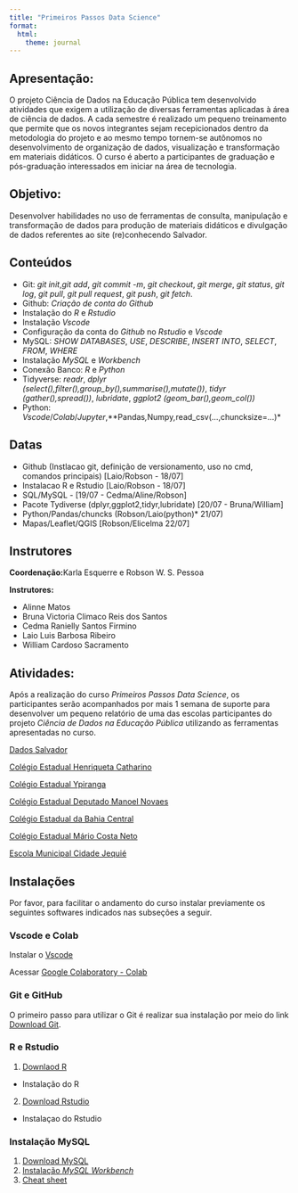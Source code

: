 ```yaml
---
title: "Primeiros Passos Data Science"
format:
  html:
    theme: journal
---
```



## Apresentação:

O projeto Ciência de Dados na Educação Pública tem desenvolvido atividades 
que exigem a utilização de diversas ferramentas aplicadas à área de ciência 
de dados. A cada semestre é realizado um pequeno treinamento que permite 
que os novos integrantes sejam recepicionados dentro da metodologia 
do projeto e ao mesmo tempo tornem-se autônomos no desenvolvimento de 
organização de dados, visualização e transformação em materiais didáticos. 
O curso é aberto a participantes de graduação e pós-graduação interessados 
em iniciar na área de tecnologia.

## Objetivo:

Desenvolver habilidades no uso de ferramentas de consulta, manipulação e 
transformação de dados para produção de materiais didáticos e divulgação de 
dados referentes ao site (re)conhecendo Salvador.


## Conteúdos 

- Git: *git init*,*git add*, *git commit -m*, *git checkout*, *git merge*, 
*git status*, *git log*, *git pull*, *git pull request*, *git push*, *git fetch*.
- Github: *Criação de conta do Github*
- Instalação do *R* e *Rstudio*
- Instalação *Vscode*
- Configuração da conta do *Github* no *Rstudio* e *Vscode*
- MySQL: *SHOW DATABASES*, *USE*, *DESCRIBE*, *INSERT INTO*, *SELECT*, *FROM*, *WHERE*
- Instalação *MySQL* e *Workbench*
- Conexão Banco: *R* e *Python*
- Tidyverse: *readr*, *dplyr* *(select(),filter(),group_by(),summarise(),mutate())*, *tidyr* *(gather(),spread())*, *lubridate*, *ggplot2* *(geom_bar(),geom_col())*
- Python: *Vscode*/*Colab*/*Jupyter*,**Pandas*,*Numpy*,*read_csv(...,chuncksize=...)*  


## Datas 

 - Github  (Instlacao git, definição de versionamento, uso no cmd, comandos principais) [Laio/Robson - 18/07]
 - Instalacao R e Rstudio [Laio/Robson - 18/07]
 - SQL/MySQL - [19/07 - Cedma/Aline/Robson]
 - Pacote Tydiverse (dplyr,ggplot2,tidyr,lubridate) [20/07 - Bruna/William]
 - Python/Pandas/chuncks (Robson/Laio(python)* 21/07)
 - Mapas/Leaflet/QGIS [Robson/Elicelma 22/07]

## Instrutores
 **Coordenação:**Karla Esquerre e Robson W. S. Pessoa
 
 **Instrutores:**
 
 - Alinne Matos
 - Bruna Victoria Climaco Reis dos Santos
 - Cedma Ranielly Santos Firmino
 - Laio Luis Barbosa Ribeiro 
 - William Cardoso Sacramento
 


## Atividades:

Após a realização do curso *Primeiros Passos Data Science*, os 
participantes serão acompanhados por mais 1 semana de suporte 
para desenvolver um pequeno relatório de uma das escolas participantes 
do projeto *Ciência de Dados na Educação Pública* utilizando as ferramentas
apresentadas no curso.  


[Dados Salvador](https://novo.qedu.org.br/municipio/2927408-salvador) 

[Colégio Estadual Henriqueta Catharino](https://novo.qedu.org.br/escola/29192790-ee-colegio-estadual-henriqueta-martins-catharino/)

[Colégio Estadual Ypiranga](https://novo.qedu.org.br/escola/29182182-ee-colegio-estadual-ypiranga-educacao-integral/)  

[Colégio Estadual Deputado Manoel Novaes](https://novo.qedu.org.br/escola/29182131-ee-colegio-estadual-deputado-manoel-novaes/)

[Colégio Estadual da Bahia Central](https://novo.qedu.org.br/escola/29182123-ee-colegio-estadual-da-bahia-central/)

[Colégio Estadual Mário Costa Neto](https://novo.qedu.org.br/escola/29193699-ee-colegio-estadual-mario-costa-neto/)

[Escola Municipal Cidade Jequié](https://novo.qedu.org.br/escola/29190061-escola-municipal-cidade-de-jequie/)


## Instalações
Por favor, para facilitar o andamento do curso instalar previamente
os seguintes softwares indicados nas subseções a seguir.

### Vscode e Colab 

Instalar o [Vscode](https://code.visualstudio.com/Download) 

Acessar [Google Colaboratory - Colab](https://colab.research.google.com/) 

### Git e GitHub 

O primeiro passo para utilizar o Git é realizar sua instalação 
 por meio do link [Download Git](https://git-scm.com/downloads). 

### R e Rstudio

1. [Downlaod R](https://cran.r-project.org/bin/windows/base/)
- Instalação do R
2. [Download Rstudio](https://www.rstudio.com/products/rstudio/download/)
- Instalaçao do Rstudio


### Instalação MySQL 

1. [Download MySQL](https://dev.mysql.com/downloads/installer/)
2. [Instalação *MySQL Workbench*](https://dev.mysql.com/downloads/workbench/) 
3. [Cheat sheet](https://www.mysqltutorial.org/mysql-cheat-sheet.aspx)
